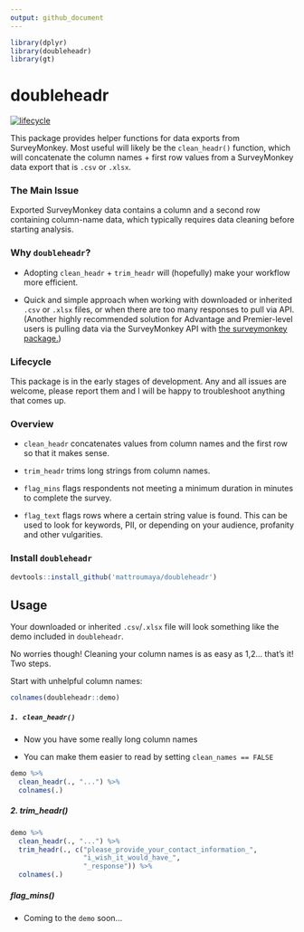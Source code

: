 ---
output: github_document
---

```{r setup, include = FALSE}
library(dplyr)
library(doubleheadr)
library(gt)

```

# doubleheadr

[![lifecycle](https://img.shields.io/badge/lifecycle-experimental-orange.svg)](https://www.tidyverse.org/lifecycle/#experimental)

This package provides helper functions for data exports from SurveyMonkey. Most useful will likely be the `clean_headr()` function, which will concatenate the column names + first row values from a SurveyMonkey data export that is `.csv` or `.xlsx`.

### The Main Issue

Exported SurveyMonkey data contains a column and a second row containing column-name data, which typically requires data cleaning before starting analysis.

### Why `doubleheadr`?

-   Adopting `clean_headr` + `trim_headr` will (hopefully) make your workflow more efficient.

-   Quick and simple approach when working with downloaded or inherited `.csv` or `.xlsx` files, or when there are too many responses to pull via API. (Another highly recommended solution for Advantage and Premier-level users is pulling data via the SurveyMonkey API with [the surveymonkey package.](https://github.com/tntp/surveymonkey))

### Lifecycle

This package is in the early stages of development. Any and all issues are welcome, please report them and I will be happy to troubleshoot anything that comes up.

### Overview

-   `clean_headr` concatenates values from column names and the first row so that it makes sense.

-   `trim_headr` trims long strings from column names.

-   `flag_mins` flags respondents not meeting a minimum duration in minutes to complete the survey.

-   `flag_text` flags rows where a certain string value is found. This can be used to look for keywords, PII, or depending on your audience, profanity and other vulgarities.

### Install `doubleheadr`

```{r eval=FALSE}
devtools::install_github('mattroumaya/doubleheadr')
```

## Usage

Your downloaded or inherited `.csv`/`.xlsx` file will look something like the demo included in `doubleheadr`.

No worries though! Cleaning your column names is as easy as 1,2... that's it! Two steps.

Start with unhelpful column names:

```{r}
colnames(doubleheadr::demo)
```

##### `1. clean_headr()`

-   Now you have some really long column names

-   You can make them easier to read by setting `clean_names == FALSE`

```{r}

demo %>% 
  clean_headr(., "...") %>% 
  colnames(.)

```

##### 2. trim_headr()

```{r}
demo %>% 
  clean_headr(., "...") %>% 
  trim_headr(., c("please_provide_your_contact_information_",
                  "i_wish_it_would_have_",
                  "_response")) %>% 
  colnames(.)
```

##### flag_mins()

-   Coming to the `demo` soon...
